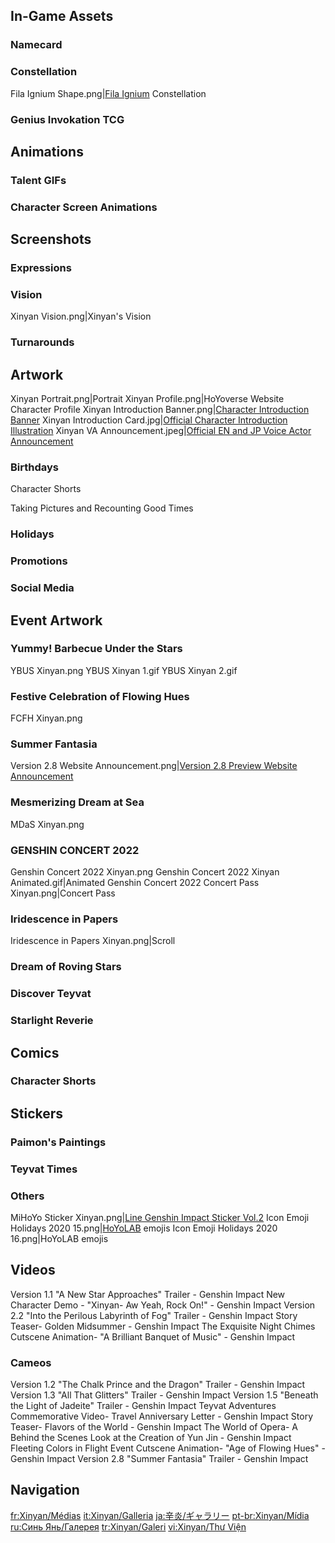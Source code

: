 {{CharacterTabs}}
{{TOC Limit}}
==In-Game Assets==
{{Assets}}

===Namecard===
{{Assets/Namecard|Song's End|Xinyan}}

===Constellation===
<gallery>Fila Ignium Shape.png|[[Fila Ignium]] Constellation</gallery>

===Genius Invokation TCG===
{{Main|Genius Invokation TCG}}
{{Genius Invokation TCG Cards by Featured Gallery}}

==Animations==
===Talent GIFs===
{{Talent Previews by Character|Xinyan}}

===Character Screen Animations===
{{Preview/CharacterAnimations}}

==Screenshots==
===Expressions===
{{Character Expression|Xinyan|Default|Happy|Disappointed}}

===Vision===
<gallery>Xinyan Vision.png|Xinyan's Vision</gallery>

===Turnarounds===
{{Turnarounds}}

==Artwork==
<gallery>
Xinyan Portrait.png|Portrait
Xinyan Profile.png|HoYoverse Website Character Profile
Xinyan Introduction Banner.png|[https://www.hoyolab.com/article/93224 Character Introduction Banner]
Xinyan Introduction Card.jpg|[https://twitter.com/GenshinImpact/status/1332172296396677121 Official Character Introduction Illustration]
Xinyan VA Announcement.jpeg|[https://twitter.com/GenshinImpact/status/1332202495209299969 Official EN and JP Voice Actor Announcement]
</gallery>

===Birthdays===
{{Files by Character Gallery|Xinyan Birthday Artwork|character = Xinyan|not1=Character Shorts|not2=Taking Pictures and Recounting Good Times Images}}

;Character Shorts
{{Files by Character Gallery|Xinyan Birthday Artwork|character = Xinyan|not1=Character Birthday Artwork|not2=Taking Pictures and Recounting Good Times Images}}

;Taking Pictures and Recounting Good Times
{{Main|Taking Pictures and Recounting Good Times/Xinyan}}
{{Files by Character Gallery|Xinyan Birthday Artwork|character = Xinyan|not1=Character Shorts|not2=Character Birthday Artwork}}

===Holidays===
{{Files by Character Gallery|Holiday Artwork}}

===Promotions===
{{Files by Character Gallery|Promotional Artwork}}

===Social Media===
{{Files by Character Gallery|Social Media Celebration}}
<!--
===Miscellaneous===
{{Files by Character Gallery|Miscellaneous Artwork}}
-->
==Event Artwork==
===Yummy! Barbecue Under the Stars===
{{Main|Yummy! Barbecue Under the Stars}}
<gallery>
YBUS Xinyan.png
YBUS Xinyan 1.gif
YBUS Xinyan 2.gif
</gallery>

===Festive Celebration of Flowing Hues===
{{Main|Festive Celebration of Flowing Hues}}
<gallery>
FCFH Xinyan.png
</gallery>

===Summer Fantasia===
{{Main|Summer Fantasia}}
<gallery>
Version 2.8 Website Announcement.png|[https://twitter.com/GenshinImpact/status/1543444423945568261 Version 2.8 Preview Website Announcement]
</gallery>

===Mesmerizing Dream at Sea===
{{Main|Mesmerizing Dream at Sea}}
<gallery>
MDaS Xinyan.png
</gallery>

===GENSHIN CONCERT 2022===
{{Main|Genshin Concert/2022 Melodies of an Endless Journey}}
<gallery>
Genshin Concert 2022 Xinyan.png
Genshin Concert 2022 Xinyan Animated.gif|Animated
Genshin Concert 2022 Concert Pass Xinyan.png|Concert Pass
</gallery>

===Iridescence in Papers===
{{Main|Iridescence in Papers}}
<gallery>
Iridescence in Papers Xinyan.png|Scroll
</gallery>

===Dream of Roving Stars===
{{Main|Dream of Roving Stars}}
{{Files by Character Gallery|Dream of Roving Stars Images}}

===Discover Teyvat===
{{Main|Discover Teyvat}}
{{Files by Character Gallery|Discover Teyvat Images}}

===Starlight Reverie===
{{Main|Starlight Reverie}}
{{Files by Character Gallery|Starlight Reverie Images}}

==Comics==
===Character Shorts===
{{Files by Character Gallery|Character Shorts|character = Xinyan|not1=Xinyan Birthday Artwork}}

==Stickers==
===Paimon's Paintings===
{{Paimon's Paintings Images|Xinyan|nochar=1|nopplink=1}}

===Teyvat Times===
{{Files by Character Gallery|Teyvat Times Emojis}}

===Others===
<gallery>
MiHoYo Sticker Xinyan.png|[https://store.line.me/stickershop/product/14369332/en Line Genshin Impact Sticker Vol.2]
Icon Emoji Holidays 2020 15.png|[[HoYoLAB]] emojis
Icon Emoji Holidays 2020 16.png|HoYoLAB emojis
</gallery>

==Videos==
<!--chronological order-->
<gallery>
Version 1.1 "A New Star Approaches" Trailer - Genshin Impact
New Character Demo - "Xinyan- Aw Yeah, Rock On!" - Genshin Impact
Version 2.2 "Into the Perilous Labyrinth of Fog" Trailer - Genshin Impact
Story Teaser- Golden Midsummer - Genshin Impact
The Exquisite Night Chimes Cutscene Animation- "A Brilliant Banquet of Music" - Genshin Impact
</gallery>

===Cameos===
<gallery>
Version 1.2 "The Chalk Prince and the Dragon" Trailer - Genshin Impact
Version 1.3 "All That Glitters" Trailer - Genshin Impact
Version 1.5 "Beneath the Light of Jadeite" Trailer - Genshin Impact
Teyvat Adventures Commemorative Video- Travel Anniversary Letter - Genshin Impact
Story Teaser- Flavors of the World - Genshin Impact
The World of Opera- A Behind the Scenes Look at the Creation of Yun Jin - Genshin Impact
Fleeting Colors in Flight Event Cutscene Animation- "Age of Flowing Hues" - Genshin Impact
Version 2.8 "Summer Fantasia" Trailer - Genshin Impact
</gallery>
<!--
==References==
{{Reflist}}-->

==Navigation==
{{Character Navbox|Gallery}}

[[fr:Xinyan/Médias]]
[[it:Xinyan/Galleria]]
[[ja:辛炎/ギャラリー]]
[[pt-br:Xinyan/Mídia]]
[[ru:Синь Янь/Галерея]]
[[tr:Xinyan/Galeri]]
[[vi:Xinyan/Thư Viện]]